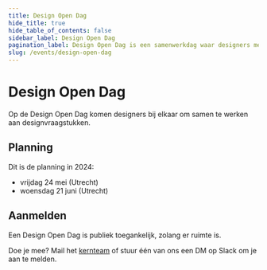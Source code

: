 ```yaml
---
title: Design Open Dag
hide_title: true
hide_table_of_contents: false
sidebar_label: Design Open Dag
pagination_label: Design Open Dag is een samenwerkdag waar designers met elkaar werken aan ontwerpproblemen.
slug: /events/design-open-dag
---
```


# Design Open Dag

Op de Design Open Dag komen designers bij elkaar om samen te werken aan designvraagstukken.

## Planning

Dit is de planning in 2024:

- vrijdag 24 mei (Utrecht)
- woensdag 21 juni (Utrecht)

## Aanmelden

Een Design Open Dag is publiek toegankelijk, zolang er ruimte is.

Doe je mee? Mail het [kernteam](/project/kernteam) of stuur één van ons een DM op Slack om je aan te melden.
